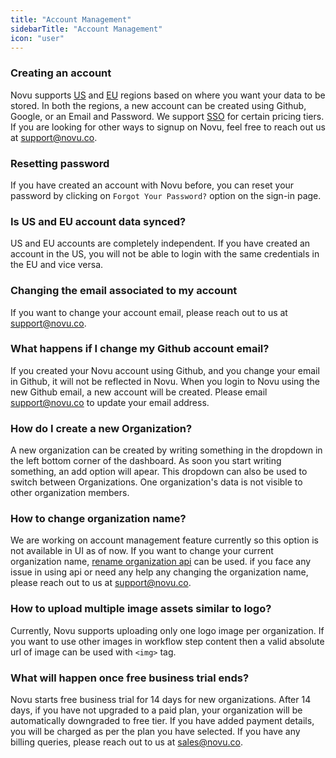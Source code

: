 ```yaml
---
title: "Account Management"
sidebarTitle: "Account Management"
icon: "user"
---
```



### Creating an account

Novu supports [US](https://web.novu.co/auth/signup?utm_campaign=docs-gs-help-account-mgmt) and [EU](https://eu.web.novu.co/auth/signup?utm_campaign=docs-gs-help-account-mgmt) regions based on where you want your data to be stored. In both the regions, a new account can be created using Github, Google, or an Email and Password. We support [SSO](/account/sso) for certain pricing tiers. If you are looking for other ways to signup on Novu, feel free to reach out us at support@novu.co.

### Resetting password
If you have created an account with Novu before, you can reset your password by clicking on `Forgot Your Password?` option on the sign-in page.

### Is US and EU account data synced?
US and EU accounts are completely independent. If you have created an account in the US, you will not be able to login with the same credentials in the EU and vice versa.

### Changing the email associated to my account
If you want to change your account email, please reach out to us at support@novu.co.

### What happens if I change my Github account email?
If you created your Novu account using Github, and you change your email in Github, it will not be reflected in Novu. When you login to Novu using the new Github email, a new account will be created. Please email support@novu.co to update your email address.

### How do I create a new Organization?
A new organization can be created by writing something in the dropdown in the left bottom corner of the dashboard. As soon you start writing something, an add option will apear. This dropdown can also be used to switch between Organizations. One organization's data is not visible to other organization members.

### How to change organization name?
We are working on account management feature currently so this option is not available in UI as of now. If you want to change your current organization name, [rename organization api](/api-reference/organizations/rename-organization) can be used. if you face any issue in using api or need any help any changing the organization name, please reach out to us at support@novu.co.

### How to upload multiple image assets similar to logo?
Currently, Novu supports uploading only one logo image per organization. If you want to use other images in workflow step content then a valid absolute url of image can be used with `<img>` tag.

### What will happen once free business trial ends?
Novu starts free business trial for 14 days for new organizations. After 14 days, if you have not upgraded to a paid plan, your organization will be automatically downgraded to free tier. If you have added payment details, you will be charged as per the plan you have selected. If you have any billing queries, please reach out to us at sales@novu.co.

<ContactSupportSnippet />